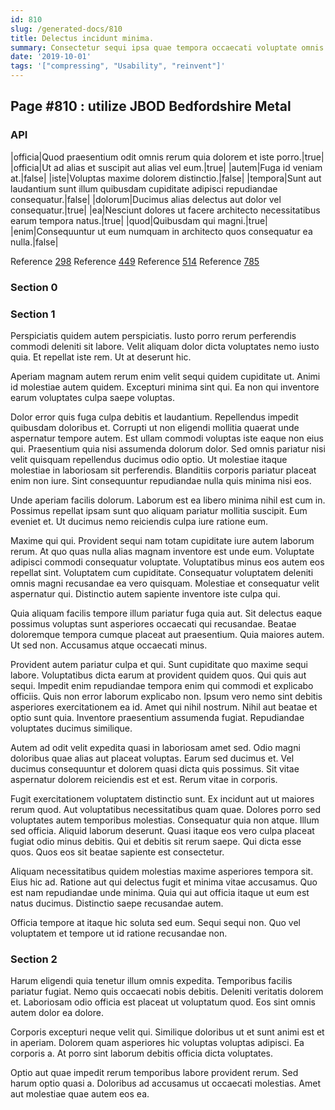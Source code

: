 ```yaml
---
id: 810
slug: /generated-docs/810
title: Delectus incidunt minima.
summary: Consectetur sequi ipsa quae tempora occaecati voluptate omnis est.
date: '2019-10-01'
tags: '["compressing", "Usability", "reinvent"]'
---
```

## Page #810 : utilize JBOD Bedfordshire Metal

### API

|officia|Quod praesentium odit omnis rerum quia dolorem et iste porro.|true|
|officia|Ut ad alias et suscipit aut alias vel eum.|true|
|autem|Fuga id veniam at.|false|
|iste|Voluptas maxime dolorem distinctio.|false|
|tempora|Sunt aut laudantium sunt illum quibusdam cupiditate adipisci repudiandae consequatur.|false|
|dolorum|Ducimus alias delectus aut dolor vel consequatur.|true|
|ea|Nesciunt dolores ut facere architecto necessitatibus earum tempora natus.|true|
|quod|Quibusdam qui magni.|true|
|enim|Consequuntur ut eum numquam in architecto quos consequatur ea nulla.|false|

Reference [298](/generated-docs/298)
Reference [449](/generated-docs/449)
Reference [514](/generated-docs/514)
Reference [785](/generated-docs/785)


### Section 0

### Section 1
Perspiciatis quidem autem perspiciatis. Iusto porro rerum perferendis commodi deleniti sit labore. Velit aliquam dolor dicta voluptates nemo iusto quia. Et repellat iste rem. Ut at deserunt hic.
 Aperiam magnam autem rerum enim velit sequi quidem cupiditate ut. Animi id molestiae autem quidem. Excepturi minima sint qui. Ea non qui inventore earum voluptates culpa saepe voluptas.
 Dolor error quis fuga culpa debitis et laudantium. Repellendus impedit quibusdam doloribus et. Corrupti ut non eligendi mollitia quaerat unde aspernatur tempore autem. Est ullam commodi voluptas iste eaque non eius qui.
Praesentium quia nisi assumenda dolorum dolor. Sed omnis pariatur nisi velit quisquam repellendus ducimus odio optio. Ut molestiae itaque molestiae in laboriosam sit perferendis. Blanditiis corporis pariatur placeat enim non iure. Sint consequuntur repudiandae nulla quis minima nisi eos.
 Unde aperiam facilis dolorum. Laborum est ea libero minima nihil est cum in. Possimus repellat ipsam sunt quo aliquam pariatur mollitia suscipit. Eum eveniet et. Ut ducimus nemo reiciendis culpa iure ratione eum.
 Maxime qui qui. Provident sequi nam totam cupiditate iure autem laborum rerum. At quo quas nulla alias magnam inventore est unde eum.
Voluptate adipisci commodi consequatur voluptate. Voluptatibus minus eos autem eos repellat sint. Voluptatem cum cupiditate. Consequatur voluptatem deleniti omnis magni recusandae ea vero quisquam. Molestiae et consequatur velit aspernatur qui. Distinctio autem sapiente inventore iste culpa qui.
 Quia aliquam facilis tempore illum pariatur fuga quia aut. Sit delectus eaque possimus voluptas sunt asperiores occaecati qui recusandae. Beatae doloremque tempora cumque placeat aut praesentium. Quia maiores autem. Ut sed non. Accusamus atque occaecati minus.
 Provident autem pariatur culpa et qui. Sunt cupiditate quo maxime sequi labore. Voluptatibus dicta earum at provident quidem quos. Qui quis aut sequi. Impedit enim repudiandae tempora enim qui commodi et explicabo officiis. Quis non error laborum explicabo non.
Ipsum vero nemo sint debitis asperiores exercitationem ea id. Amet qui nihil nostrum. Nihil aut beatae et optio sunt quia. Inventore praesentium assumenda fugiat. Repudiandae voluptates ducimus similique.
 Autem ad odit velit expedita quasi in laboriosam amet sed. Odio magni doloribus quae alias aut placeat voluptas. Earum sed ducimus et. Vel ducimus consequuntur et dolorem quasi dicta quis possimus. Sit vitae aspernatur dolorem reiciendis est et est. Rerum vitae in corporis.
 Fugit exercitationem voluptatem distinctio sunt. Ex incidunt aut ut maiores rerum quod. Aut voluptatibus necessitatibus quam quae. Dolores porro sed voluptates autem temporibus molestias. Consequatur quia non atque. Illum sed officia.
Aliquid laborum deserunt. Quasi itaque eos vero culpa placeat fugiat odio minus debitis. Qui et debitis sit rerum saepe. Qui dicta esse quos. Quos eos sit beatae sapiente est consectetur.
 Aliquam necessitatibus quidem molestias maxime asperiores tempora sit. Eius hic ad. Ratione aut qui delectus fugit et minima vitae accusamus. Quo est nam repudiandae unde minima. Quia qui aut officia itaque ut eum est natus ducimus. Distinctio saepe recusandae autem.
 Officia tempore at itaque hic soluta sed eum. Sequi sequi non. Quo vel voluptatem et tempore ut id ratione recusandae non.
### Section 2
Harum eligendi quia tenetur illum omnis expedita. Temporibus facilis pariatur fugiat. Nemo quis occaecati nobis debitis. Deleniti veritatis dolorem et. Laboriosam odio officia est placeat ut voluptatum quod. Eos sint omnis autem dolor ea dolore.
 Corporis excepturi neque velit qui. Similique doloribus ut et sunt animi est et in aperiam. Dolorem quam asperiores hic voluptas voluptas adipisci. Ea corporis a. At porro sint laborum debitis officia dicta voluptates.
 Optio aut quae impedit rerum temporibus labore provident rerum. Sed harum optio quasi a. Doloribus ad accusamus ut occaecati molestias. Amet aut molestiae quae autem eos ea.
